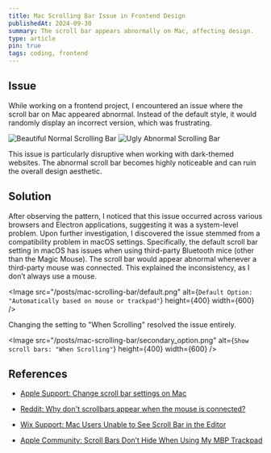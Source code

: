 ```yaml
---
title: Mac Scrolling Bar Issue in Frontend Design
publishedAt: 2024-09-30
summary: The scroll bar appears abnormally on Mac, affecting design.
type: article
pin: true
tags: coding, frontend
---
```


## Issue

While working on a frontend project, I encountered an issue where the scroll bar on Mac appeared abnormal. Instead of the default style, it would randomly display an incorrect version, which was frustrating.

<Image src="/posts/mac-scrolling-bar/normal.jpeg" alt="Beautiful Normal Scrolling Bar" height={200} width={200} />

<Image src="/posts/mac-scrolling-bar/abnormal.jpeg" alt="Ugly Abnormal Scrolling Bar" height={200} width={200} />

This issue is particularly disruptive when working with dark-themed websites. The abnormal scroll bar becomes highly noticeable and can ruin the overall design aesthetic.

## Solution

After observing the pattern, I noticed that this issue occurred across various browsers and Electron applications, suggesting it was a system-level problem. Upon further investigation, I discovered the issue stemmed from a compatibility problem in macOS settings. Specifically, the default scroll bar setting in macOS has issues when using third-party Bluetooth mice (other than the Magic Mouse). The scroll bar would appear abnormal whenever a third-party mouse was connected. This explained the inconsistency, as I don’t always use a mouse.

<Image src="/posts/mac-scrolling-bar/default.png" alt={`Default Option: "Automatically based on mouse or trackpad"`} height={400} width={600} />

Changing the setting to "When Scrolling" resolved the issue entirely.

<Image src="/posts/mac-scrolling-bar/secondary_option.png" alt={`Show scroll bars: "When Scrolling"`} height={400} width={600} />

## References

- [Apple Support: Change scroll bar settings on Mac](https://support.apple.com/zh-cn/guide/mac-help/mchlp1225/mac)

- [Reddit: Why don't scrollbars appear when the mouse is connected?](https://www.reddit.com/r/apple/comments/x2m0gf/why_dont_scrollbars_appear_when_the_mouse_is/?captcha=1)

- [Wix Support: Mac Users Unable to See Scroll Bar in the Editor](https://support.wix.com/en/article/mac-users-unable-to-see-scroll-bar-in-the-editor)

- [Apple Community: Scroll Bars Don’t Hide When Using My MBP Trackpad](https://discussions.apple.com/thread/8087457?sortBy=rank)